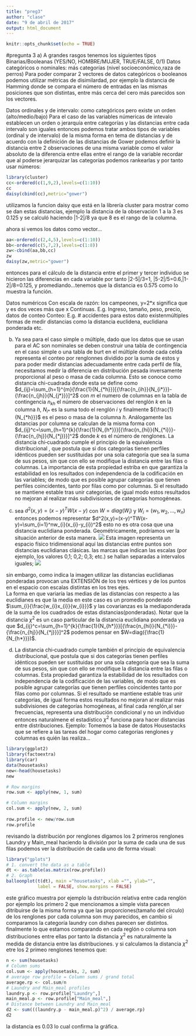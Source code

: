 ```yaml
---
title: "preg3"
author: "clase"
date: "9 de abril de 2017"
output: html_document
---
```


```r
knitr::opts_chunk$set(echo = TRUE)
```
#pregunta 3
a)
A grandes rasgos tenemos los siguientes tipos
Binarias/Booleanas 
(YES/NO, HOMBRE/MUJER, TRUE/FALSE, 0/1)
 Datos categóricos o nominales: más categorías
(nivel socioeconómico,raza de perros)
 Para poder comparar 2 vectores de datos categóricos o booleanos podemos utilizar métricas de disimilardad, por ejemplo la distancia de Hamming donde se compara el número de entradas en las mismas posiciones que son distintas, entre más cerca del cero más parecidos son los vectores.
 
 Datos ordinales y de intervalo: como categóricos pero existe un orden
 (alto/medio/bajo)
Para el caso de las variables númericas de intevalo establecen un orden o jerarquía entre categorías y las distancias entre cada intervalo son iguales entonces podemos tratar ambos tipos de variables (ordinal y de intervalo) de la misma forma en tema de distancias y de acuerdo con la definición de las distancias de Gower podemos definir la distancia entre 2 observaciones de una misma variable como el valor absoluto de la diferencia entre ellas entre el rango de la variable recordar que al poderse jerarquizar las categorías podemos rankearlas y por tanto usar números:
```r
library(cluster)
cc<-ordered(c(1,9,2),levels=c(1:10))
cc
daisy(cbind(cc),metric="gower")
```
utilizamos la funcion daisy que está en la librería cluster para mostrar como se dan estas distancias, ejemplo la distancia de la observación 1 a la 3 es 0.125 y se calculó haciendo |1-2|/8 ya que 8 es el rango de la columna.

ahora si vemos los datos como vector...
```r

aa<-ordered(c(2,4,5),levels=c(1:10))
bb<-ordered(c(5,7,2),levels=c(1:8))
zw<-cbind(aa,bb,cc)
zw
daisy(zw,metric="gower")
```
entonces para el cálculo de la distancia entre el primer y tercer individuo se hicieron las diferencias en cada variable por tanto |2-5|/3=1, |5-2|/5=0.6,|1-2|/8=0.125, y promediando...tenemos que la distancia es 0.575 como lo muestra la función. 
 
 Datos numéricos
 Con escala de razón: los campeones, y=2*x significa que y es dos veces más que x
 Continuas. E.g. Ingreso, tamaño, peso, precio, datos de conteo
 Conteo: E.g. # accidentes
 para estos dato existenmúltiples formas de medir distancias como la distancia euclidena, euclidiana ponderada etc.
 
b)
Ya sea para el caso simple o múltiple, dado que los datos que se usan para el AC son nominales se deben construir una tabla de contingencia en el caso simple o una tabla de burt en el múltiple donde cada celda representa el conteo por renglonnes dividido por la suma de estos y para poder medir distancias adecuadamente entre cada perfil de fila, necesitamos medir la diferencia en distribución pesada inversamente proporcional al peso o masa de cada columna. Esto se conoce como distancia chi-cuadrada donde esta se define como $d_{ij}=\sum_{h=1}^{m}{\frac{1}{N_{*h}}}[{\frac{n_{ih}}{N_{i*}}}-{\frac{n_{jh}}{N_{j*}}}]^2$ con $m$ el numero de   columnas en la tabla de contingencia $n_{kh}$ el número de observaciones del renglón $k$ en la columna $h$, $N_{i*}$ es la suma todo el renglón $i$ y finalmente ${\frac{1}{N_{*h}}}$ es el peso o masa de la columna $h$.
Análogamente las dstancias por columna se calculan de la misma forma con $d_{ij}^c=\sum_{h=1}^{k}{\frac{1}{N_{h*}}}[{\frac{n_{hi}}{N_{*i}}}-{\frac{n_{hj}}{N_{*j}}}]^2$ donde $k$ es el número de renglones.
La  distancia chi‐cuadrado  cumple el principio de la  equivalencia distribucional , que postula que si dos
categorías tienen perfiles idénticos pueden ser sustituidas por una sola categoría que sea la suma de
sus pesos, sin que con ello se modifique la distancia entre las filas o columnas. La importancia de
esta propiedad estriba en que garantiza la estabilidad en los resultados con independencia de la
codificación en las variables; de modo que es posible agrupar categorías que tienen perfiles
coincidentes, tanto por filas como por columnas. Si el resultado se mantiene estable tras unir
categorías, de igual modo estos resultados no mejoran al realizar más subdivisiones de categorías
homogéneas.

c)
sea $d^2(x,y)=(x-y)^TW(x-y)$ con $W=diag(W_{i})$ y $W_{i}=(w_{1},w_{2},...,w_{n})$ entonces podemos representar $d^2(x,y)=(x-y)^TW(x-y)=\sum_{i=1}^nw_{i}(x_{i}-y_{i})^2$ esto no es otra cosa que una distancia euclidiana ponderada.
Geométricamente, podríamos ver la situación anterior de esta manera.
![](/home/abraham/Descargas/euclid.png)
Esta imagen representa un espacio físico tridimensional aquí las distancias entre puntos son distancias euclidianas clásicas.
las marcas que indican las escalas (por ejemplo, los valores 0,1; 0,2; 0,3; etc.) se
hallan separadas a intervalos iguales; 
![](/home/abraham/Descargas/chi.png)

sin embargo, como indica la imagen  utilizar las distancias euclidianas ponderadas provocan una EXTENSIÖN de los tres vértices y de los puntos en el espacio con escalas distintas en los tres ejes.  
La forma en que variaría las medias de las distancias con respecto a las euclidianes es que la media en este caso es un promedio ponderado $\sum_{i}{\frac{w_{i}x_{i}}{w_{i}}}$ y las covarianzas es la mediaponderada de la suma de los cuadrados de estas distancias(ponderadas).
Notar que la distancia $\chi^2$ es un caso particular de la distancia euclidiana ponderada ya que 
$d_{ij}^c=\sum_{h=1}^{k}{\frac{1}{N_{h*}}}[{\frac{n_{hi}}{N_{*i}}}-{\frac{n_{hj}}{N_{*j}}}]^2$ podemos pensar en $W=diag({\frac{1}{N_{h*}}})$.



d)
La distancia chi‐cuadrado cumple también el principio de equivalencia distribucional, que postula
que si dos categorías tienen perfiles idénticos pueden ser sustituidas por una sola categoría que sea
la suma de sus pesos, sin que con ello se modifique la distancia entre las filas o columnas.
Esta propiedad garantiza la estabilidad de los resultados con independencia de la codificación de las
variables, de modo que es posible agrupar categorías que tienen perfiles coincidentes tanto por filas
como por columnas. Si el resultado se mantiene estable tras unir categorías, de igual forma estos
resultados no mejoran al realizar más subdivisiones de categorías homogéneas, al final cada renglón,al ser frecuencias, representa una distribución condicional y no un individuo entonces naturalmene el estadístico $\chi^2$ funciona para hacer distancias entre distribuciones.
Ejemplo:
Tomemos la base de datos Housestacks que se refiere a las tareas del hogar como categorías renglones y columnas es quién las realiza...

```r
library(ggplot2)
library(factoextra)
library(car)
data(housetasks)
new<-head(housetasks)
new 

```
```r
# Row margins
row.sum <- apply(new, 1, sum)

# Column margins
col.sum <- apply(new, 2, sum)
 
row.profile <- new/row.sum
row.profile
```

revisando la distribución por renglones digamos los 2 primeros renglones Laundry y Main_meal haciendo la división por la suma de cada una de sus filas podemos ver la distribución de cada uno de forma visual:  
```r
library("gplots")
# 1. convert the data as a table
dt <- as.table(as.matrix(row.profile))
# 2. Graph
balloonplot(t(dt), main ="housetasks", xlab ="", ylab="",
            label = FALSE, show.margins = FALSE)
```

este gráfico muestra por ejemplo la dstribución relativa entre cada renglón por ejemplo los primero 2 que mencionamos a simple vista parecen ditribuirse de la misma forma ya que las proporciones(tamaño del círculo) de los renglones por cada columna son muy parecidos, en cambio si comparamos la categoría laundry con dishes parecen ser distintos.
finalmente lo que estamos comparando en cada reglón o columna son distribuciones entre ellas por tanto la distancia $\chi^2$ es naturalmente la medida de distancia entre las distribuciones.
 y si calculamos la distancia $\chi^2$ etre los 2 primeo renglones tenemos que:
 
```r
n <- sum(housetasks)
# Column sums
col.sum <- apply(housetasks, 2, sum)
# average row profile = Column sums / grand total
average.rp <- col.sum/n 
# Laundry and Main_meal profiles
laundry.p <- row.profile["Laundry",]
main_meal.p <- row.profile["Main_meal",]
# Distance between Laundry and Main_meal
d2 <- sum(((laundry.p - main_meal.p)^2) / average.rp)
d2
```
la distancia es 0.03 lo cual confirma la gráfica. 
